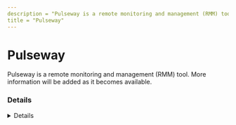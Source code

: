 ---
description = "Pulseway is a remote monitoring and management (RMM) tool. More information will be added as it becomes available."
title = "Pulseway"
---



# Pulseway

Pulseway is a remote monitoring and management (RMM) tool. More information will be added as it becomes available.

### Details
<Details author={""}
         category={""}
         created={""}
         website={""}
         lastModified={"2024-02-09"}
         privileges={""}
         free={ false }
         verification={ false }
/>

#### Installation Paths
<Card code={ ["PCMonitorManager.exe", "pcmonitorsrv.exe"] }/>





### Forensic Artifacts




#### Network Artifacts
<EuiSpacer size="xl"/>
<NetworkArtifactsTable data={ [{"Description": "Known remote domains", "Domains": ["pulseway.com"], "Ports": []}] }/>




### Detections
- Detects potential network activity of Pulseway RMM tool
  - [Sigma Rule](https://github.com/magicsword-io/LOLRMM/blob/main/detections/sigma/pulseway_network_sigma.yml)
- Detects potential processes activity of Pulseway RMM tool
  - [Sigma Rule](https://github.com/magicsword-io/LOLRMM/blob/main/detections/sigma/pulseway_processes_sigma.yml)

### References
- [https://intercom.help/pulseway/en/](https://intercom.help/pulseway/en/)

